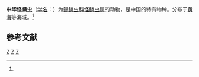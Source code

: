 {{Speciesbox
| taxon = Pholoe chinensis
| binomial_authority = (Wu, Zhao et Ding, 1994)<ref name='id10457'>{{cite web| url =http://www.bioinfo.cn/db05/BjdwSpecies.php?action=view&id=10457| title =中华怪鳞虫| work =《中国动物物种编目数据库》| publisher =中国科学院微生物研究所| author =中国科学院动物研究所| accessdate =2009-04-16| deadurl =yes| archiveurl =https://web.archive.org/web/20160305052442/http://www.bioinfo.cn/db05/BjdwSpecies.php?action=view&id=10457| archivedate =2016-03-05}}</ref>
}}

'''中华怪鳞虫'''（[[学名|学名]]：{{lang|la|''Pholoe chinensis''}}）为[[锡鳞虫科|锡鳞虫科]][[怪鳞虫属|怪鳞虫属]]的动物，是中国的特有物种。分布于[[黄海|黄海]]等海域。<ref name='id10457'/>

== 参考文献 ==
{{reflist}}

{{Taxonbar|from=Q10872296}}

[[Category:怪鳞虫属|Z]]
[[Category:1994年描述的动物|Z]]
[[Category:中国特有种|Z]]


{{环节动物小作品}}